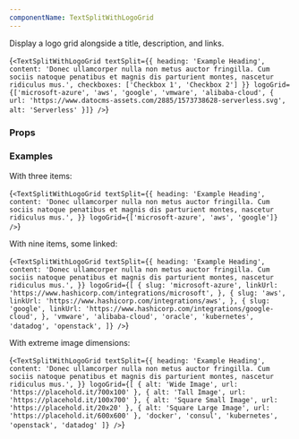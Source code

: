 ```yaml
---
componentName: TextSplitWithLogoGrid
---
```


Display a logo grid alongside a title, description, and links.

<LiveComponent>{`<TextSplitWithLogoGrid
  textSplit={{
    heading: 'Example Heading',
    content: 'Donec ullamcorper nulla non metus auctor fringilla. Cum sociis natoque penatibus et magnis dis parturient montes, nascetur ridiculus mus.',
    checkboxes: ['Checkbox 1', 'Checkbox 2']
  }}
  logoGrid={['microsoft-azure', 'aws', 'google', 'vmware', 'alibaba-cloud', {
    url: 'https://www.datocms-assets.com/2885/1573738628-serverless.svg',
    alt: 'Serverless'
  }]}
/>`}</LiveComponent>

<UsageDetails packageName="@hashicorp/react-text-split-with-logo-grid" />

### Props

<PropsTable props={componentProps} />

### Examples

With three items:

<LiveComponent collapsed>{`<TextSplitWithLogoGrid
  textSplit={{
    heading: 'Example Heading',
    content: 'Donec ullamcorper nulla non metus auctor fringilla. Cum sociis natoque penatibus et magnis dis parturient montes, nascetur ridiculus mus.',
  }}
  logoGrid={['microsoft-azure', 'aws', 'google']}
/>`}</LiveComponent>

With nine items, some linked:

<LiveComponent collapsed>{`<TextSplitWithLogoGrid
  textSplit={{
    heading: 'Example Heading',
    content:
      'Donec ullamcorper nulla non metus auctor fringilla. Cum sociis natoque penatibus et magnis dis parturient montes, nascetur ridiculus mus.',
  }}
  logoGrid={[
    {
      slug: 'microsoft-azure',
      linkUrl: 'https://www.hashicorp.com/integrations/microsoft',
    },
    {
      slug: 'aws',
      linkUrl: 'https://www.hashicorp.com/integrations/aws',
    },
    {
      slug: 'google',
      linkUrl: 'https://www.hashicorp.com/integrations/google-cloud',
    },
    'vmware',
    'alibaba-cloud',
    'oracle',
    'kubernetes',
    'datadog',
    'openstack',
  ]}
/>`}</LiveComponent>

With extreme image dimensions:

<LiveComponent collapsed>{`<TextSplitWithLogoGrid
  textSplit={{
    heading: 'Example Heading',
    content: 'Donec ullamcorper nulla non metus auctor fringilla. Cum sociis natoque penatibus et magnis dis parturient montes, nascetur ridiculus mus.',
  }}
  logoGrid={[
    {
      alt: 'Wide Image',
      url: 'https://placehold.it/700x100'
    },
    {
      alt: 'Tall Image',
      url: 'https://placehold.it/100x700'
    },
    {
      alt: 'Square Small Image',
      url: 'https://placehold.it/20x20'
    },
    {
      alt: 'Square Large Image',
      url: 'https://placehold.it/600x600'
    },
    'docker',
    'consul',
    'kubernetes',
    'openstack',
    'datadog'
  ]}
/>`}</LiveComponent>
